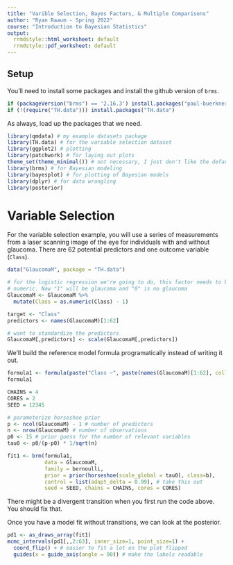 ```yaml
---
title: "Varible Selection, Bayes Factors, & Multiple Comparisons"
author: "Ryan Raaum - Spring 2022"
course: "Introduction to Bayesian Statistics"
output:
  rrmdstyle::html_worksheet: default
  rrmdstyle::pdf_worksheet: default
---
```


## Setup 

You'll need to install some packages and install the github version of `brms`.

```r
if (packageVersion("brms") == '2.16.3') install.packages("paul-buerkner/brms")
if (!(require("TH.data"))) install.packages("TH.data")
```

As always, load up the packages that we need.

```r
library(qmdata) # my example datasets package
library(TH.data) # for the variable selection dataset
library(ggplot2) # plotting
library(patchwork) # for laying out plots
theme_set(theme_minimal()) # not necessary, I just don't like the default ggplot theme
library(brms) # for Bayesian modeling
library(bayesplot) # for plotting of Bayesian models
library(dplyr) # for data wrangling
library(posterior)
```

# Variable Selection

For the variable selection example, you will use a series of measurements from a laser scanning image of the eye for individuals with and without glaucoma. There are 62 potential predictors and one outcome variable (`Class`).

```r
data("GlaucomaM", package = "TH.data")

# for the logistic regression we're going to do, this factor needs to be
# numeric. Now "1" will be glaucoma and "0" is no glaucoma
GlaucomaM <- GlaucomaM %>% 
  mutate(Class = as.numeric(Class) - 1)

target <- "Class"
predictors <- names(GlaucomaM)[1:62]

# want to standardize the predictors
GlaucomaM[,predictors] <- scale(GlaucomaM[,predictors])
```

We'll build the reference model formula programatically instead of writing it out.

```r
formula1 <- formula(paste("Class ~", paste(names(GlaucomaM)[1:62], collapse=" + ")))
formula1
```

```r
CHAINS = 4
CORES = 2
SEED = 12345

# parameterize horseshoe prior
p <- ncol(GlaucomaM) - 1 # number of predictors
n <- nrow(GlaucomaM) # number of observations
p0 <- 15 # prior guess for the number of relevant variables
tau0 <- p0/(p-p0) * 1/sqrt(n)

fit1 <- brm(formula1,
            data = GlaucomaM,
            family = bernoulli,
            prior = prior(horseshoe(scale_global = tau0), class=b),
            control = list(adapt_delta = 0.99), # take this out
            seed = SEED, chains = CHAINS, cores = CORES)
```

There might be a divergent transition when you first run the code above. You should fix that.

Once you have a model fit without transitions, we can look at the posterior.

```r
pd1 <- as_draws_array(fit1)
mcmc_intervals(pd1[,,2:63], inner_size=1, point_size=1) + 
  coord_flip() + # easier to fit a lot on the plot flipped
  guides(x = guide_axis(angle = 90)) # make the labels readable
```

